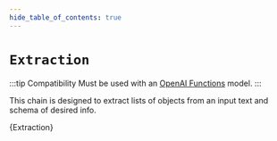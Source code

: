 ```yaml
---
hide_table_of_contents: true
---
```



# `Extraction`

:::tip Compatibility
Must be used with an [OpenAI Functions](https://platform.openai.com/docs/guides/gpt/function-calling) model.
:::

This chain is designed to extract lists of objects from an input text and schema of desired info.

<CodeBlock language="typescript">{Extraction}</CodeBlock>
